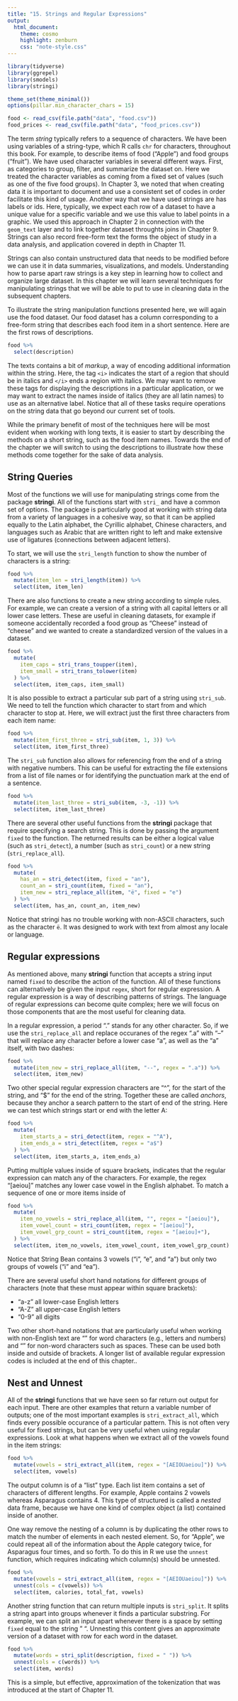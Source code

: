 ```yaml
---
title: "15. Strings and Regular Expressions"
output:
  html_document:
    theme: cosmo
    highlight: zenburn
    css: "note-style.css"
---
```


```r
library(tidyverse)
library(ggrepel)
library(smodels)
library(stringi)

theme_set(theme_minimal())
options(pillar.min_character_chars = 15)

food <- read_csv(file.path("data", "food.csv"))
food_prices <- read_csv(file.path("data", "food_prices.csv"))
```


The term *string* typically refers to a sequence of characters. We have
been using variables of a string-type, which R calls `chr` for characters, throughout this
book. For example, to describe items of food ("Apple") and food groups ("fruit"). We have
used character variables in several different ways. First, as categories to group, filter, and
summarize the dataset on. Here we treated the character variables as coming from a fixed set
of values (such as one of the five food groups). In Chapter 3, we noted that when creating
data it is important to document and use a consistent set of codes in order facilitate this
kind of usage. Another way that we have used strings are has labels or ids. Here, typically, we
expect each row of a dataset to have a unique value for a specific variable and we use this
value to label points in a graphic. We used this approach in Chapter 2 in connection with the
`geom_text` layer and to link together dataset throughts joins in Chapter 9. Strings
can also record free-form text the forms the object of study in a data analysis,
and application covered in depth in Chapter 11.

Strings can also contain unstructured data that needs to be modified before we
can use it in data summaries, visualizations, and models. Understanding how to
parse apart raw strings is a key step in learning how to collect and organize
large dataset. In this chapter we will learn several techniques for manipulating
strings that we will be able to put to use in cleaning data in the subsequent
chapters.

To illustrate the string manipulation functions presented here, we will again
use the food dataset. Our food dataset has a column corresponding
to a free-form string that describes each food item in a short sentence. Here
are the first rows of descriptions.

```r
food %>%
  select(description)
```

The texts contains a bit of *markup*, a way of encoding additional
information within the string. Here, the tag `<i>` indicates the start of a
region that should be in italics and `</i>` ends a region with italics. We may
want to remove these tags for displaying the descriptions in a particular
application, or we may want to extract the names inside of italics (they are
all latin names) to use as an alternative label. Notice that all of these tasks
require operations on the string data that go beyond our current set of tools.

While the primary benefit of most of the techniques here will be most evident
when working with long texts, it is easier to start by describing the methods on
a short string, such as the food item names. Towards the end of the chapter we
will switch to using the descriptions to illustrate how these methods come
together for the sake of data analysis.

## String Queries

Most of the functions we will use for manipulating strings come from the package **stringi**.
All of the functions start with `stri_` and have a common set of options. The package is
particularly good at working with string data from a variety of languages in a cohesive way,
so that it can be applied equally to the Latin alphabet, the Cyrillic alphabet, Chinese
characters, and languages such as Arabic that are written right to left and make extensive
use of ligatures (connections between adjacent letters).

To start, we will use the `stri_length` function to show the number of characters is a
string:

```r
food %>%
  mutate(item_len = stri_length(item)) %>%
  select(item, item_len)
```

There are also functions to create a new string according to simple rules. For
example, we can create a version of a string with all capital letters or all
lower case letters. These are useful in cleaning datasets, for example if someone
accidentally recorded a food group as "Cheese" instead of "cheese" and we wanted
to create a standardized version of the values in a dataset.

```r
food %>%
  mutate(
    item_caps = stri_trans_toupper(item),
    item_small = stri_trans_tolower(item)
  ) %>%
  select(item, item_caps, item_small)
```

It is also possible to extract a particular sub part of a string using `stri_sub`.
We need to tell the function which character to start from and which character to
stop at. Here, we will extract just the first three characters from each item
name:

```r
food %>%
  mutate(item_first_three = stri_sub(item, 1, 3)) %>%
  select(item, item_first_three)
```

The `stri_sub` function also allows for referencing from the end of a string
with negative numbers. This can be useful for extracting the file extensions from
a list of file names or for identifying the punctuation mark at the end of a sentence.

```r
food %>%
  mutate(item_last_three = stri_sub(item, -3, -1)) %>%
  select(item, item_last_three)
```

There are several other useful functions from the **stringi** package that require
specifying a search string. This is done by passing the argument `fixed` to the
function. The returned results can be either a logical value (such as `stri_detect`),
a number (such as `stri_count`) or a new string (`stri_replace_all`).

```r
food %>%
  mutate(
    has_an = stri_detect(item, fixed = "an"),
    count_an = stri_count(item, fixed = "an"),
    item_new = stri_replace_all(item, "ë", fixed = "e")
  ) %>%
  select(item, has_an, count_an, item_new)
```

Notice that stringi has no trouble working with non-ASCII characters, such as the
character `ë`. It was designed to work with text from almost any locale or language.

## Regular expressions

As mentioned above, many **stringi** function that accepts a string input named
`fixed` to describe the action of the function. All of these functions can
alternatively be given the input `regex`, short for regular expression. A regular
expression is a way of describing patterns of strings. The language of regular
expressions can become quite complex; here we will focus on those components that
are the most useful for cleaning data.

In a regular expression, a period "." stands for any other character. So, if
we use the `stri_replace_all` and replace occuranes of the regex ".a" with "--"
that will replace any character before a lower case "a", as well as the "a"
itself, with two dashes:

```r
food %>%
  mutate(item_new = stri_replace_all(item, "--", regex = ".a")) %>%
  select(item, item_new)
```

Two other special regular expression characters are "^", for the start of
the string, and "$" for the end of the string. Together these are called
*anchors*, because they anchor a search pattern to the start of end of the
string. Here we can test which strings start or end with the letter A:

```r
food %>%
  mutate(
    item_starts_a = stri_detect(item, regex = "^A"),
    item_ends_a = stri_detect(item, regex = "a$")
  ) %>%
  select(item, item_starts_a, item_ends_a)
```

Putting multiple values inside of square brackets, indicates that the regular
expression can match any of the characters. For example, the regex "[aeiou]"
matches any lower case vowel in the English alphabet. To match a sequence of
one or more items inside of

```r
food %>%
  mutate(
    item_no_vowels = stri_replace_all(item, "", regex = "[aeiou]"),
    item_vowel_count = stri_count(item, regex = "[aeiou]"),
    item_vowel_grp_count = stri_count(item, regex = "[aeiou]+"),
  ) %>%
  select(item, item_no_vowels, item_vowel_count, item_vowel_grp_count)
```

Notice that String Bean contains 3 vowels ("i", "e", and "a") but only two
groups of vowels ("i" and "ea").

There are several useful short hand notations for different groups of characters
(note that these must appear within square brackets):

- "a-z" all lower-case English letters
- "A-Z" all upper-case English letters
- "0-9" all digits

Two other short-hand notations that are particularly useful when working with non-English
text are "\w" for word characters (e.g., letters and numbers) and "\W" for non-word
characters such as spaces. These can be used both inside and outside of brackets. A
longer list of available regular expression codes is included at the end of this
chapter..

## Nest and Unnest

All of the **stringi** functions that we have seen so far return out output for each
input. There are other examples that return a variable number of outputs; one of the
most important examples is `stri_extract_all`, which finds every possible occurance
of a particular pattern. This is not often very useful for fixed strings, but can be
very useful when using regular expressions. Look at what happens when we extract all
of the vowels found in the item strings:

```r
food %>%
  mutate(vowels = stri_extract_all(item, regex = "[AEIOUaeiou]")) %>%
  select(item, vowels)
```

The output column is of a "list" type. Each list item contains a set of characters
of different lengths. For example, Apple contains 2 vowels whereas Asparagus contains
4. This type of structured is called a *nested* data frame, because we have one kind
of complex object (a list) contained inside of another.

One way remove the nesting of a column is by duplicating the other rows to match the
number of elements in each nested element. So, for "Apple", we could repeat all of
the information about the Apple category twice, for Asparagus four times, and so
forth. To do this in R we use the `unnest` function, which requires indicating which
column(s) should be unnested.

```r
food %>%
  mutate(vowels = stri_extract_all(item, regex = "[AEIOUaeiou]")) %>%
  unnest(cols = c(vowels)) %>%
  select(item, calories, total_fat, vowels)
```

Another string function that can return multiple inputs is `stri_split`. It splits
a string apart into groups whenever it finds a particular substring. For example,
we can split an input apart whenever there is a space by setting `fixed` equal to
the string " ". Unnesting this content gives an approximate version of a dataset
with row for each word in the dataset.

```r
food %>%
  mutate(words = stri_split(description, fixed = " ")) %>%
  unnest(cols = c(words)) %>%
  select(item, words)
```

This is a simple, but effective, approximation of the tokenization that was introduced
at the start of Chapter 11.
